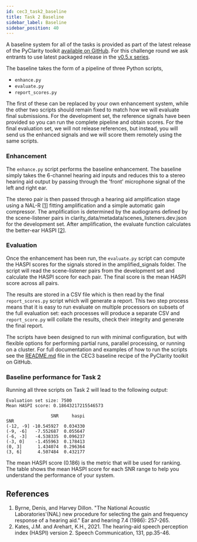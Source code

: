 ```yaml
---
id: cec3_task2_baseline
title: Task 2 Baseline
sidebar_label: Baseline
sidebar_position: 40
---
```


A baseline system for all of the tasks is provided as part of the latest release of the PyClarity toolkit [available on GitHub](https://github.com/claritychallenge/clarity/tree/main). For this challenge round we ask entrants to use latest packaged release in the [v0.5.x series](https://github.com/claritychallenge/clarity/releases).

The baseline takes the form of a pipeline of three Python scripts,

- `enhance.py`
- `evaluate.py`
- `report_scores.py`

The first of these can be replaced by your own enhancement system, while the other two scripts should remain fixed to match how we will evaluate final submissions. For the development set, the reference signals have been provided so you can run the complete pipeline and obtain scores. For the final evaluation set, we will not release references, but instead, you will send us the enhanced signals and we will score them remotely using the same scripts.

### Enhancement

The `enhance.py` script performs the baseline enhancement. The baseline simply takes the 6-channel hearing aid inputs and reduces this to a stereo hearing aid output by passing through the 'front' microphone signal of the left and right ear.

The stereo pair is then passed through a hearing aid amplification stage using a NAL-R \[[1](#refs)\] fitting amplification and a simple automatic gain compressor. The amplification is determined by the audiograms defined by the scene-listener pairs in clarity_data/metadata/scenes_listeners.dev.json for the development set. After amplification, the evaluate function calculates the better-ear HASPI \[[2](#refs)\].

### Evaluation

Once the enhancement has been run, the `evaluate.py` script can compute the HASPI scores for the signals stored in the amplified_signals folder. The script will read the scene-listener pairs from the development set and calculate the HASPI score for each pair. The final score is the mean HASPI score across all pairs.

The results are stored in a CSV file which is then read by the final `report_scores.py` script which will generate a report. This two step process means that it is easy to run evaluate on multiple processors on subsets of the full evaluation set: each processes will produce a separate CSV and `report_score.py` will collate the results, check their integrity and generate the final report.

The scripts have been designed to run with minimal configuration, but with flexible options for performing partial runs, parallel processing, or running on a cluster. For full documentation and examples of how to run the scripts see the [README.md](https://github.com/claritychallenge/clarity/tree/main/recipes/cec3) file in the CEC3 baseline recipe of the PyClarity toolkit on GitHub.

### Baseline performance for Task 2

Running all three scripts on Task 2 will lead to the following output:

```text
Evaluation set size: 7500
Mean HASPI score: 0.18643217215546573

                 SNR     haspi
SNR
(-12, -9] -10.545927  0.034330
(-9, -6]   -7.552687  0.055647
(-6, -3]   -4.538335  0.096237
(-3, 0]    -1.455963  0.178413
(0, 3]      1.434074  0.296364
(3, 6]      4.507484  0.432177
```

The mean HASPI score (0.186) is the metric that will be used for ranking. The table shows the mean HASPI score for each SNR range to help you understand the performance of your system.

## References

<a name="refs"></a>

1. Byrne, Denis, and Harvey Dillon. "The National Acoustic Laboratories'(NAL) new procedure for selecting the gain and frequency response of a hearing aid." Ear and hearing 7.4 (1986): 257-265.
2. Kates, J.M. and Arehart, K.H., 2021. The hearing-aid speech perception index (HASPI) version 2. Speech Communication, 131, pp.35-46.
